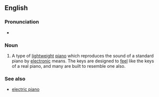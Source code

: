 ==English==
{{wikipedia}}

===Pronunciation===
*{{IPA|/ˈdɪʤətl ˈpjænoʊ/}}

===Noun===
{{en-noun|sg=[[digital]] [[piano]]}}

# {{musical instruments}} A type of [[lightweight]] [[piano]] which reproduces the sound of a standard piano by [[electronic]] means. The keys are designed to [[feel]] like the keys of a real piano, and many are built to resemble one also.

===See also===
*[[electric piano]]